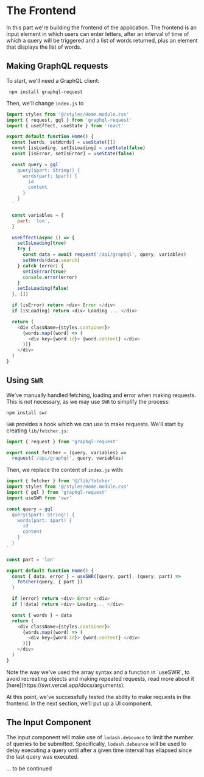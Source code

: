 # The Frontend

In this part we're building the frontend of the application. The frontend is an input element in which users can enter letters, after an interval of time of which a query will be triggered and a list of words returned, plus an element that displays the list of words.

## Making GraphQL requests

To start, we'll need a GraphQL client:

```
 npm install graphql-request
```

Then, we'll change `index.js` to

```js
import styles from '@/styles/Home.module.css'
import { request, gql } from 'graphql-request'
import { useEffect, useState } from 'react'

export default function Home() {
  const [words, setWords] = useState([])
  const [isLoading, setIsLoading] = useState(false)
  const [isError, setIsError] = useState(false)

  const query = gql`
    query($part: String!) {
      words(part: $part) {
        id
        content
      }
    }
  `

  const variables = {
    part: 'lon',
  }

  useEffect(async () => {
    setIsLoading(true)
    try {
      const data = await request('/api/graphql', query, variables)
      setWords(data.search)
    } catch (error) {
      setIsError(true)
      console.error(error)
    }
    setIsLoading(false)
  }, [])

  if (isError) return <div> Error </div>
  if (isLoading) return <div> Loading ... </div>

  return (
    <div className={styles.container}>
      {words.map((word) => (
        <div key={word.id}> {word.content} </div>
      ))}
    </div>
  )
}
```

## Using `SWR`

We've manually handled fetching, loading and error when making requests. This is not necessary, as we may use `SWR` to simplify the process:

```
npm install swr
```

`SWR` provides a hook which we can use to make requests. We'll start by creating `lib/fetcher.js`:

```js
import { request } from 'graphql-request'

export const fetcher = (query, variables) =>
  request('/api/graphql', query, variables)
```

Then, we replace the content of `index.js` with:

```js
import { fetcher } from '@/lib/fetcher'
import styles from '@/styles/Home.module.css'
import { gql } from 'graphql-request'
import useSWR from 'swr'

const query = gql`
  query($part: String!) {
    words(part: $part) {
      id
      content
    }
  }
`

const part = 'lon'

export default function Home() {
  const { data, error } = useSWR([query, part], (query, part) =>
    fetcher(query, { part })
  )

  if (error) return <div> Error </div>
  if (!data) return <div> Loading... </div>

  const { words } = data
  return (
    <div className={styles.container}>
      {words.map((word) => (
        <div key={word.id}> {word.content} </div>
      ))}
    </div>
  )
}
```


<Callout>
  Note the way we've used the array syntax and a function in `useSWR`, to avoid
  recreating objects and making repeated requests, read more about it
  [here](https://swr.vercel.app/docs/arguments).
</Callout>

At this point, we've successfully tested the ability to make requests in
the frontend. In the next section, we'll put up a UI component.

## The Input Component

The input component will make use of `lodash.debounce` to limit the number of
queries to be submitted. Specifically, `lodash.debounce` will be used to
delay executing a query until after a given time interval has ellapsed since
the last query was executed.

... to be continued
